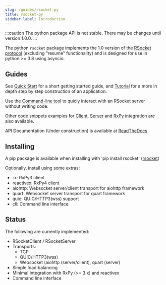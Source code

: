 ```yaml
---
slug: /guides/rsocket-py
title: rsocket-py
sidebar_label: Introduction
---
```


:::caution
The python package API is not stable. There may be changes until version 1.0.0.
:::

The python `rsocket` package implements the 1.0 version of the [RSocket protocol](/about/protocol)
(excluding "resume" functionality) and is designed for use in python >= 3.8 using asyncio.

## Guides

See [Quick Start](/guides/rsocket-py/simple) for a short getting started guide, and [Tutorial](/guides/rsocket-py/tutorial) for a more in depth
step by step construction of an application.

Use the [Command-line tool](/guides/rsocket-py/cli) to quicly interact with an RSocket server without writing code.

Other code snippets examples for [Client](/guides/rsocket-py/client), [Server](/guides/rsocket-py/server)
and [RxPy](/guides/rsocket-py/rxpy) integration are also available.

API Documentation (Under construction) is available at [ReadTheDocs](https://rsocket.readthedocs.io/)

## Installing

A pip package is available when installing with
'pip install rsocket' ([rsocket](https://pypi.org/project/rsocket/))

Optionally, install using some extras:

- rx: RxPy3 client
- reactivex: RxPy4 client
- aiohttp: Websocket server/client transport for aiohttp framework
- quart: Websocket server transport for quart framework
- quic: QUIC/HTTP3(wss) support
- cli: Command line interface

## Status

The following are currently implemented:

- RSocketClient / RSocketServer
- Transports:
  - TCP
  - QUIC/HTTP3(wss)
  - Websocket (aiohttp (server/client), quart (server)
- Simple load balancing
- Minimal integration with RxPy (>= 3.x) and reactivex
- Command line interface
